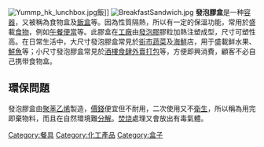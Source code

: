 {{noteTA
|T=zh-cn:发泡胶盒;zh-hk:發泡膠盒;zh-tw:保麗龍盒;
|1=zh-cn:注塑;zh-hk:注塑;zh-tw:射出;
|2=zh-cn:发泡胶盒;zh-hk:發泡膠盒;zh-tw:保麗龍盒;
}} 

[[Image:Yummp_hk_lunchbox.jpg|thumb]]飯]]
[[File:BreakfastSandwich.jpg|thumb]]
{{commonscat|Styrofoam}}
'''發泡膠盒'''是一种[[容器|容器]]，又被稱為食物盒及[[飯盒|飯盒]]等。因為性質隔熱，所以有一定的保溫功能，常用於盛載[[食物|食物]]，例如[[午餐|午餐]][[便當|便當]]等。此膠盒在[[工廠|工廠]]由[[發泡膠|發泡膠]]膠粒加熱注塑成型，尺寸可塑性高。在日常生活中，大尺寸發泡膠盒常見於[[街市|街市]][[蔬菜|蔬菜]]及[[海鮮|海鮮]]店，用于盛載鲜水果、[[鮮魚|鮮魚]]等；小尺寸發泡膠盒常見於[[酒樓|酒樓]][[食肆|食肆]][[外賣|外賣]][[打包|打包]]等，方便即興消費，顧客不必自己携带食物盒。

==環保問題==
發泡膠盒由[[聚苯乙烯|聚苯乙烯]]製造，[[價錢|價錢]]便宜但不耐用，二次使用又不[[衛生|衛生]]，所以稱為用完即棄物料，而且在自然環境難[[分解|分解]]。[[焚烧|焚烧]]處理又會放出有毒氣體。

{{HealthIssuesOfPlastics}}
{{包裝}}

[[Category:餐具|Category:餐具]]
[[Category:化工產品|Category:化工產品]]
[[Category:盒子|Category:盒子]]